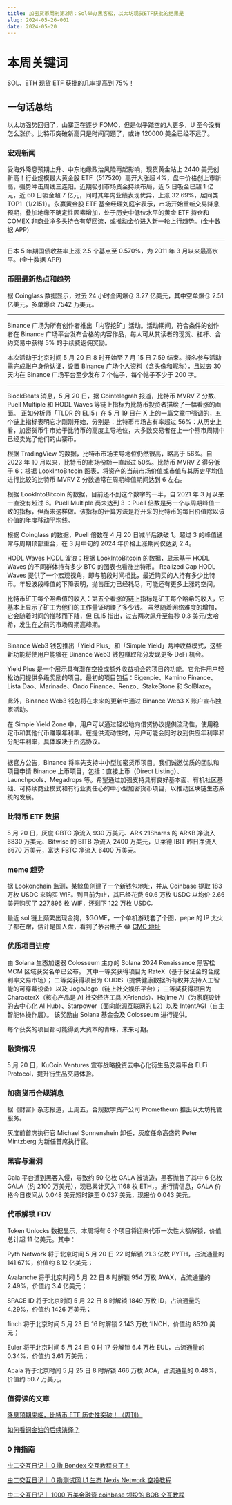 ```yaml
---
title: 加密货币周刊第2期：Sol举办黑客松，以太坊现货ETF获批的结果是
slug: 2024-05-26-001
date: 2024-05-20
---
```


# 本周关键词

SOL、ETH 现货 ETF 获批的几率提高到 75%！

## 一句话总结

以太坊强势回归了，山寨正在逐步 FOMO，但是似乎踏空的人更多，U 至今没有怎么涨价。比特币突破新高只是时间问题了，或许 120000 美金已经不远了。

### 宏观新闻

受海外降息预期上升、中东地缘政治风险再起影响，现货黄金站上 2440 美元创新高！行业规模最大黄金股 ETF（517520）高开大涨超 4%，盘中价格创上市新高，强势冲击周线三连阳。近期吸引市场资金持续布局，近 5 日吸金已超 1 亿元，近 60 日吸金超 7 亿元，同时其年内业绩表现优异，上涨 32.69%，居同类 TOP1（1/2151）。永赢黄金股 ETF 基金经理刘庭宇表示，市场开始重新交易降息预期，叠加地缘不确定性因素增加，处于历史中低位水平的黄金 ETF 持仓和 COMEX 非商业净多头持仓有望回流，或推动金价进入新一轮上行趋势。(金十数据 APP)

---

日本 5 年期国债收益率上涨 2.5 个基点至 0.570%，为 2011 年 3 月以来最高水平。(金十数据 APP)

### 币圈最新热点和趋势

据 Coinglass 数据显示，过去 24 小时全网爆仓 3.27 亿美元，其中空单爆仓 2.51 亿美元，多单爆仓 7542 万美元。

---

Binance 广场为所有创作者推出「内容挖矿」活动。活动期间，符合条件的创作者在 Binance 广场平台发布合格的内容作品，每人可从其读者的现货、杠杆、合约交易中获得 5% 的手续费返佣奖励。

本次活动于北京时间 5 月 20 日 8 时开始至 7 月 15 日 7:59 结束。报名参与活动需完成账户身份认证，设置 Binance 广场个人资料（含头像和昵称），且过去 30 天内在 Binance 广场平台至少发布 7 个帖子，每个帖子不少于 200 字。

---

BlockBeats 消息，5 月 20 日，据 Cointelegrah 报道，比特币 MVRV Z 分数、Puell Multiple 和 HODL Waves 等链上指标为比特币投资者描绘了一幅看涨的画面。
正如分析师「TLDR 的 ELI5」在 5 月 19 日在 X 上的一篇文章中强调的，五个链上指标表明它才刚刚开始，分别是：比特币市场占有率超过 56%：从历史上看，加密货币牛市始于比特币的高度主导地位，大多数交易者在上一个熊市周期中已经卖光了他们的山寨币。

根据 TradingView 的数据，比特币市场主导地位仍然很高，略高于 56%。自 2023 年 10 月以来，比特币的市场份额一直超过 50%。比特币 MVRV Z 得分低于 6：根据 LookIntoBitcoin 图表，将资产的当前市场价值或市值与其历史平均值进行比较的比特币 MVRV Z 分数通常在周期峰值期间达到 6 左右。

根据 LookIntoBitcoin 的数据，目前还不到这个数字的一半，自 2021 年 3 月以来一直没有超过 6。Puell Multiple 尚未达到 3 ：Puell 倍数是另一个与周期峰值一致的指标，但尚未这样做。该指标的计算方法是将开采的比特币的每日价值除以该价值的年度移动平均线。

根据 Coinglass 的数据，Puell 倍数在 4 月 20 日减半后跌破 1。超过 3 的峰值通常与周期顶部重合，在 3 月中旬的 2024 年价格上涨期间仅达到 2.4。

HODL Waves HODL 波浪：根据 LookIntoBitcoin 的数据，显示基于 HODL Waves 的不同群体持有多少 BTC 的图表也看涨比特币。
Realized Cap HODL Waves 提供了一个宏观视角，即与前段时间相比，最近购买的人持有多少比特币。年轻波段峰值的下降表明，抛售压力已经耗尽，可能还有更多上涨的空间。

比特币矿工每个哈希值的收入：第五个看涨的链上指标是矿工每个哈希的收入，它基本上显示了矿工为他们的工作量证明赚了多少钱。
虽然随着网络难度的增加，它会随着时间的推移而下降，但 ELI5 指出，过去两次飙升至每秒 0.3 美元/太哈希，发生在之前的市场周期高峰期。

---

Binance Web3 钱包推出「Yield Plus」和「Simple Yield」两种收益模式，这些新功能将使用户能够在 Binance Web3 钱包赚取部分发现更多 DeFi 机会。

Yield Plus 是一个展示具有潜在空投或额外收益机会的项目的功能。它允许用户轻松访问提供多级奖励的项目。最初的项目包括：Eigenpie、Kamino Finance、Lista Dao、Marinade、Ondo Finance、Renzo、StakeStone 和 SolBlaze。

此外，Binance Web3 钱包将在未来的更新中通过 Binance Web3 X 账户宣布独家活动。

在 Simple Yield Zone 中，用户可以通过轻松地向借贷协议提供流动性，使用稳定币和其他代币赚取年利率。在提供流动性时，用户可能会同时收到供应年利率和分配年利率，具体取决于所选协议。

---

据官方公告，Binance 将率先支持中小型加密货币项目。我们诚邀优质的团队和项目申请 Binance 上币项目，包括：直接上币（Direct Listing）、Launchpools、Megadrops 等。希望通过加强支持具有良好基本面、有机社区基础、可持续商业模式和有行业责任心的中小型加密货币项目，以推动区块链生态系统的发展。

### 比特币 ETF 数据

5 月 20 日，灰度 GBTC 净流入 930 万美元、ARK 21Shares 的 ARKB 净流入 6830 万美元、Bitwise 的 BITB 净流入 2400 万美元，贝莱德 IBIT 昨日净流入 6670 万美元，富达 FBTC 净流入 6400 万美元。

### meme 趋势

据 Lookonchain 监测，某鲸鱼创建了一个新钱包地址，并从 Coinbase 提取 183 万枚 USDC 来购买 WIF。到目前为止，其已经花费 60.6 万枚 USDC 以均价 2.66 美元购买了 227,896 枚 WIF，还剩下 122 万枚 USDC。

最近 sol 链上频繁出现金狗，$GOME，一个单机游戏套了个图，pepe 的 IP 太火了都在蹭，估计是国人盘，看到了茅台瓶子 😂 [CMC 地址](https://coinmarketcap.com/currencies/game-of-memes/)

### 优质项目进度

由 Solana 生态加速器 Colosseum 主办的 Solana 2024 Renaissance 黑客松 MCM 区域获奖名单已公布。
其中一等奖获得项目为 RateX（基于保证金的合成利率交易市场）；
二等奖获得项目为 CUDIS（提供健康数据所有权并支持人工智能的可穿戴设备）以及 JogoJogo（链上社交娱乐平台）；
三等奖获得项目为 CharacterX（核心产品是 AI 社交经济工具 XFriends）、Hajime AI（为家庭设计的去中心化 AI Hub）、Starpower（面向能源互联网的 L2）以及 IntentAGI（自主智能体操作层）。
该奖励由 Solana 基金会及 Colosseum 进行提供。

每个获奖的项目都可能得到大资本的青睐，未来可期。

### 融资情况

5 月 20 日，KuCoin Ventures 宣布战略投资去中心化衍生品交易平台 ELFi Protocol，提升衍生品交易体验。

### 加密货币合规消息

据《财富》杂志报道，上周五，合规数字资产公司 Prometheum 推出以太坊托管服务。

灰度前首席执行官 Michael Sonnenshein 卸任，灰度任命高盛的 Peter Mintzberg 为新任首席执行官。

### 黑客与漏洞

Gala 平台遭到黑客入侵，导致约 50 亿枚 GALA 被铸造，黑客抛售了其中 6 亿枚 GALA（约 2100 万美元），现已累计买入 1168 枚 ETH，。据行情信息，GALA 价格今日夜间从 0.048 美元短时跌至 0.037 美元，现报价 0.043 美元。

### 代币解锁 FDV

Token Unlocks 数据显示，本周将有 6 个项目将迎来代币一次性大额解锁，价值总计超 11 亿美元。其中：

Pyth Network 将于北京时间 5 月 20 日 22 时解锁 21.3 亿枚 PYTH，占流通量的 141.67%，价值约 8.12 亿美元；

Avalanche 将于北京时间 5 月 22 日 8 时解锁 954 万枚 AVAX，占流通量的 2.49%，价值约 3.4 亿美元；

SPACE ID 将于北京时间 5 月 22 日 8 时解锁 1849 万枚 ID，占流通量的 4.29%，价值约 1426 万美元；

1inch 将于北京时间 5 月 23 日 16 时解锁 2.143 万枚 1INCH，价值约 8520 美元；

Euler 将于北京时间 5 月 24 日 0 时 17 分解锁 6.4 万枚 EUL，占流通量的 0.34%，价值约 3.61 万美元；

Acala 将于北京时间 5 月 25 日 8 时解锁 466 万枚 ACA，占流通量的 0.48%，价值约 50.7 万美元。

### 值得读的文章

[降息预期来临，比特币 ETF 历史性突破！（周刊）](https://mp.weixin.qq.com/s/Tm5IjHkUPXZlm84sZcxVkw)

[如何看铜金油的后续演绎？](https://www.gelonghui.com/p/741921)

### 0 撸指南

[虫二交互日记｜ 0 撸 Bondex 交互教程来了！](https://mp.weixin.qq.com/s/d5XdeyA3AE5lLnnGLHWQDQ)

[虫二交互日记｜ 0 撸测试网 L1 生态 Nexis Network 空投教程](https://mp.weixin.qq.com/s/hFnvGumQuHQ-dVGibMAT7A)

[虫二交互日记｜ 1000 万美金融资 coinbase 领投的 BOB 交互教程](https://mp.weixin.qq.com/s/MrOaJgArbJrVHL7Q15yggQ)
